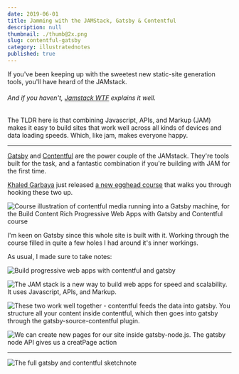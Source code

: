 ```yaml
---
date: 2019-06-01
title: Jamming with the JAMStack, Gatsby & Contentful
description: null
thumbnail: ./thumb@2x.png
slug: contentful-gatsby
category: illustratednotes
published: true
---
```



<NotesContainer>

If you've been keeping up with the sweetest new static-site generation tools, you'll have heard of the JAMstack.
<h6>And if you haven't, <a target="_blank" href="https://jamstack.wtf/">Jamstack WTF</a> explains it well.</h6>

The TLDR here is that combining Javascript, APIs, and Markup (JAM) makes it easy to build sites that work well across all kinds of devices and data loading speeds. Which, like jam, makes everyone happy.

<hr />

[Gatsby](https://www.gatsbyjs.org/) and [Contentful](https://www.contentful.com/) are  the power couple of the JAMstack. They're tools built for the task, and a fantastic combination if you're building with JAM for the first time.

[Khaled Garbaya](https://khaledgarbaya.net/) just released [a new egghead course](https://egghead.io/courses/build-content-rich-progressive-web-apps-with-gatsby-and-contentful?rc=272bjb) that walks you through hooking these two up.

<Link to="https://egghead.io/courses/build-content-rich-progressive-web-apps-with-gatsby-and-contentful?rc=272bjb">

![Course illustration of contentful media running into a Gatsby machine, for the Build Content Rich Progressive Web Apps with Gatsby and Contentful course](./build-content-rich-progressive-web-apps-with-gatsby-and-contentful.png)

</Link>

I'm keen on Gatsby since this whole site is built with it. Working through the course filled in quite a few holes I had around it's inner workings.

As usual, I made sure to take notes:

![Build progressive web apps with contentful and gatsby](./gatsbycontentful1.png)

![The JAM stack is a new way to build web apps for speed and scalability. It uses Javascript, APIs, and Markup.](./gatsbycontentful2.png)

![These two work well together - contentful feeds the data into gatsby. You structure all your content inside contentful, which then goes into gatsby through the gatsby-source-contentful plugin.](./gatsbycontentful3.png)

![We can create new pages for our site inside gatsby-node.js. The gatsby node API gives us a creatPage action](./gatsbycontentful4.png)

---

<FullNote coursename="Build Web Apps with Gatsby and Contentful" courselink="https://egghead.io/courses/build-content-rich-progressive-web-apps-with-gatsby-and-contentful?rc=272bjb">

![The full gatsby and contentful sketchnote](./gatsbycontentful_sketchnotes--mini.png)

</FullNote>

</NotesContainer>